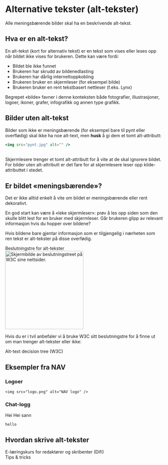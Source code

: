 

# Alternative tekster (alt-tekster)

<Ingress>
	Alle meningsbærende bilder skal ha en beskrivende alt-tekst.
</Ingress>

## Hva er en alt-tekst?

En alt-tekst (kort for alternativ tekst) er en tekst som vises eller leses opp når bildet ikke vises for brukeren. Dette kan være fordi:

- Bildet ble ikke funnet
- Brukeren har skrudd av bildenedlasting
- Brukeren har dårlig internettoppkobling
- Brukeren bruker en skjermleser (for eksempel bilde)
- Brukeren bruker en rent tekstbasert nettleser (f.eks. Lynx)

<Alertstripe type="info">
	Begrepet «bilde» favner i denne konteksten både fotografier, illustrasjoner, logoer, ikoner, grafer, infografikk og annen type grafikk.
</Alertstripe>

## Bilder uten alt-tekst

Bilder som ikke er meningsbærende (for eksempel bare til pynt eller overflødig) skal ikke ha noe alt-text, men <strong>husk</strong> å gi dem et tomt alt-attributt:

```jsx
<img src="pynt.jpg" alt="" />
```
<br/>
<Alertstripe type="advarsel">
	Skjermlesere trenger et tomt alt-attributt for å vite at de skal ignorere bildet. For bilder uten alt-attributt er det fare for at skjermlesere leser opp kilde-attributtet i stedet.
</Alertstripe>

## Er bildet «meningsbærende»?

Det er ikke alltid enkelt å vite om bildet er meningsbærende eller rent dekorativt.

En god start kan være å «leke skjermleser»: prøv å les opp siden som den skulle blitt lest for en bruker med skjermleser. Går brukeren glipp av relevant informasjon hvis du hopper over bildene?

Hvis bildene bare gjentar informasjon som er tilgjengelig i nærheten som ren tekst er alt-tekster på disse overfødig.

<Panel className="panel--grey">
	<Undertittel>Beslutningstre for alt-tekster</Undertittel>
	<div className="decision-tree-promo">
		<div className="decision-tree-screenshot">
			<img src={AltDecisionTree} width="250px" alt="Skjermbilde av beslutningstreet på W3C sine nettsider." />
		</div>
		<div>
			<p>Hvis du er i tvil anbefaler vi å bruke W3C sitt beslutningstre for å finne ut om man trenger alt-tekster eller ikke:</p>
			<Lenkepanel className="resource-link" href="https://www.w3.org/WAI/tutorials/images/decision-tree/" border>
			    <div className="w3clogo"><W3CLogo /></div>
			    <Undertittel className="lenkepanel__heading">Alt-text decision tree (W3C)</Undertittel>
			</Lenkepanel>
		</div>
	</div>
</Panel>

## Eksempler fra NAV

### Logoer

<Example>
	<NAVLogo />
</Example>

```
<img src="logo.png" alt="NAV logo" />
```

### Chat-logg

<Example>
	<Snakkeboble topp="13.07.2017 kl. 09:45">
		Hei
	</Snakkeboble>
	<Snakkeboble topp="14.07.2017 kl. 10:12" pilHoyre={true}>
		Hei sann
	</Snakkeboble>
</Example>

```
hello
```

## Hvordan skrive alt-tekster

<Lenkepanel className="resource-link" href="https://www.w3.org/WAI/tutorials/images/decision-tree/" border>
    <Undertittel className="lenkepanel__heading">E-læringskurs for redaktører og skribenter (Difi)</Undertittel>
</Lenkepanel>

<Lenkepanel className="resource-link" href="https://www.w3.org/WAI/tutorials/images/decision-tree/" border>
    <div className="w3clogo"><W3CLogo /></div>
    <Undertittel className="lenkepanel__heading">Tips &amp; tricks</Undertittel>
</Lenkepanel>